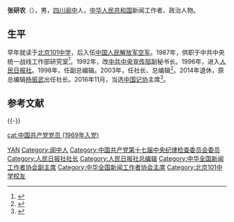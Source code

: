 '''张研农'''（{{bd|1948年|||catIdx=Z}}），男，[[四川|四川]][[阆中|阆中]]人，[[中华人民共和国|中华人民共和国]]新闻工作者、政治人物。

== 生平 ==
早年就读于[[北京101中学|北京101中学]]，后入伍[[中国人民解放军空军|中国人民解放军空军]]。1987年，供职于中共中央统一战线工作部研究室<ref>{{cite web|title=张研农简历|url=http://news.xinhuanet.com/ziliao/2008-04/10/content_7952808.htm|publisher=新华网|accessdate=2012-03-02|archive-date=2013-09-26|archive-url=https://web.archive.org/web/20130926203328/http://news.xinhuanet.com/ziliao/2008-04/10/content_7952808.htm|dead-url=no}}</ref>。1992年，改[[中共中央宣传部|中共中央宣传部]]副秘书长。1996年，进入[[人民日报社|人民日报社]]。1998年，任副总编辑。2003年，任社长、总编辑<ref>{{cite web|title=王晨将出任国新办主任 张研农接任人民日报社社长|url=http://www.china.com.cn/policy/txt/2008-04/01/content_14014741.htm|publisher=中国网|accessdate=2012-03-02|archive-date=2016-03-05|archive-url=https://web.archive.org/web/20160305021639/http://www.china.com.cn/policy/txt/2008-04/01/content_14014741.htm|dead-url=no}}</ref>。2014年退休，原总编辑[[杨振武|杨振武]]出任社长。2016年11月，当选[[中华全国新闻工作者协会|中国记协]]主席<ref>{{cite web|title=中国记协第九届理事会第一次会议闭幕，张研农当选记协主席|url=http://www.thepaper.cn/newsDetail_forward_1558084|publisher=澎湃新闻|accessdate=2016-11-09|archive-date=2019-05-20|archive-url=https://web.archive.org/web/20190520171923/http://www.thepaper.cn/newsDetail_forward_1558084|dead-url=no}}</ref>。

== 参考文献 ==
{{reflist}}

{{-}}
{{start box}}
{{s-civ}}
{{s-before|[[田聪明|田聪明]]}}
{{s-title|[[中华全国新闻工作者协会|中国记协]]主席|2016年11月-2021年12月}}
{{s-after|[[何平_(记者)|何平]]}}
{{s-gov|prc}}
{{s-before|[[王晨_(政治人物)|王晨]]|rows=2}}
{{s-title|[[人民日报|人民日報社]]社長|2008年3月28日－2014年4月30日}}
{{s-after|[[杨振武|杨振武]]|rows=2}}
{{s-title|[[人民日报|人民日报]]總編輯|2003年2月21日－2008年4月28日}}
{{end box}}

{{china-poli-bio-stub}}
{{1995届中央党校一年制中青年干部培训班}}
{{中华全国新闻工作者协会第七届理事会}}
{{中华全国新闻工作者协会第九届理事会}}

{{normdaten}}
{{DEFAULTSORT:zhang yannong}}
[[Category:张姓|YAN]]
[[Category:阆中人|Category:阆中人]]
[[cat:中国共产党党员_(1969年入党)|cat:中国共产党党员 (1969年入党)]]
[[Category:中国共产党第十七届中央纪律检查委员会委员|Category:中国共产党第十七届中央纪律检查委员会委员]]
[[Category:人民日报社社长|Category:人民日报社社长]]
[[Category:人民日报社总编辑|Category:人民日报社总编辑]]
[[Category:中华全国新闻工作者协会副主席|Category:中华全国新闻工作者协会副主席]]
[[Category:中华全国新闻工作者协会主席|Category:中华全国新闻工作者协会主席]]
[[Category:北京101中学校友|Category:北京101中学校友]]